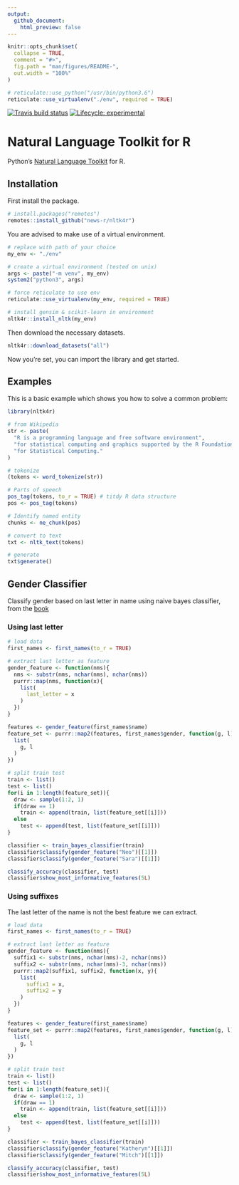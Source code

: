 ```yaml
---
output: 
  github_document:
    html_preview: false
---
```


<!-- README.md is generated from README.Rmd. Please edit that file -->

```r
knitr::opts_chunk$set(
  collapse = TRUE,
  comment = "#>",
  fig.path = "man/figures/README-",
  out.width = "100%"
)

# reticulate::use_python("/usr/bin/python3.6")
reticulate::use_virtualenv("./env", required = TRUE)
```

<!-- badges: start -->
[![Travis build status](https://travis-ci.org/news-r/nltk4r.svg?branch=master)](https://travis-ci.org/news-r/nltk4r)
[![Lifecycle: experimental](https://img.shields.io/badge/lifecycle-experimental-orange.svg)](https://www.tidyverse.org/lifecycle/#experimental)
<!-- badges: end -->

# Natural Language Toolkit for R

Python's [Natural Language Toolkit](https://www.nltk.org/) for R.

## Installation

First install the package.

``` r
# install.packages("remotes")
remotes::install_github("news-r/nltk4r")
```

You are advised to make use of a virtual environment.

``` r
# replace with path of your choice
my_env <- "./env"

# create a virtual environment (tested on unix)
args <- paste("-m venv", my_env)
system2("python3", args) 

# force reticulate to use env
reticulate::use_virtualenv(my_env, required = TRUE)

# install gensim & scikit-learn in environment
nltk4r::install_nltk(my_env) 
```

Then download the necessary datasets.

``` r
nltk4r::download_datasets("all")
```

Now you're set, you can import the library and get started.

## Examples

This is a basic example which shows you how to solve a common problem:

```r
library(nltk4r)

# from Wikipedia
str <- paste(
  "R is a programming language and free software environment",
  "for statistical computing and graphics supported by the R Foundation",
  "for Statistical Computing."
)

# tokenize
(tokens <- word_tokenize(str))

# Parts of speech
pos_tag(tokens, to_r = TRUE) # titdy R data structure
pos <- pos_tag(tokens)

# Identify named entity
chunks <- ne_chunk(pos)

# convert to text
txt <- nltk_text(tokens)

# generate
txt$generate()
```

## Gender Classifier

Classify gender based on last letter in name using naive bayes classifier, from the [book](https://www.nltk.org/book/ch06.html)

### Using last letter

```r
# load data
first_names <- first_names(to_r = TRUE) 

# extract last letter as feature
gender_feature <- function(nms){
  nms <- substr(nms, nchar(nms), nchar(nms))
  purrr::map(nms, function(x){
    list(
      last_letter = x
    )
  })
}

features <- gender_feature(first_names$name)
feature_set <- purrr::map2(features, first_names$gender, function(g, l){
  list(
    g, l
  )
})

# split train test
train <- list()
test <- list()
for(i in 1:length(feature_set)){
  draw <- sample(1:2, 1)
  if(draw == 1)
    train <- append(train, list(feature_set[[i]]))
  else
    test <- append(test, list(feature_set[[i]]))
}

classifier <- train_bayes_classifier(train)
classifier$classify(gender_feature("Neo")[[1]])
classifier$classify(gender_feature("Sara")[[1]])

classify_accuracy(classifier, test)
classifier$show_most_informative_features(5L)
```

### Using suffixes

The last letter of the name is not the best feature we can extract.

```r
# load data
first_names <- first_names(to_r = TRUE) 

# extract last letter as feature
gender_feature <- function(nms){
  suffix1 <- substr(nms, nchar(nms)-2, nchar(nms))
  suffix2 <- substr(nms, nchar(nms)-3, nchar(nms))
  purrr::map2(suffix1, suffix2, function(x, y){
    list(
      suffix1 = x,
      suffix2 = y
    )
  })
}

features <- gender_feature(first_names$name)
feature_set <- purrr::map2(features, first_names$gender, function(g, l){
  list(
    g, l
  )
})

# split train test
train <- list()
test <- list()
for(i in 1:length(feature_set)){
  draw <- sample(1:2, 1)
  if(draw == 1)
    train <- append(train, list(feature_set[[i]]))
  else
    test <- append(test, list(feature_set[[i]]))
}

classifier <- train_bayes_classifier(train)
classifier$classify(gender_feature("Katheryn")[[1]])
classifier$classify(gender_feature("Mitch")[[1]])

classify_accuracy(classifier, test)
classifier$show_most_informative_features(5L)
```
